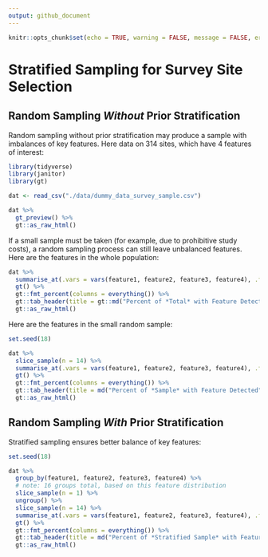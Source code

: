 ```yaml
---
output: github_document
---
```


```r
knitr::opts_chunk$set(echo = TRUE, warning = FALSE, message = FALSE, error = FALSE)
```

# Stratified Sampling for Survey Site Selection

## Random Sampling *Without* Prior Stratification

Random sampling without prior stratification may produce a sample with imbalances of key features. Here data on 314 sites, which have 4 features of interest:

```r
library(tidyverse)
library(janitor)
library(gt)

dat <- read_csv("./data/dummy_data_survey_sample.csv")

dat %>%
  gt_preview() %>%
  gt::as_raw_html()


```

If a small sample must be taken (for example, due to prohibitive study costs), a random sampling process can still leave unbalanced features. Here are the features in the whole population:

```r

dat %>%
  summarise_at(.vars = vars(feature1, feature2, feature3, feature4), .funs = ~ sum(.x)/length(.x)) %>%
  gt() %>%
  gt::fmt_percent(columns = everything()) %>%
  gt::tab_header(title = gt::md("Percent of *Total* with Feature Detected")) %>%
  gt::as_raw_html()


```

Here are the features in the small random sample:

```r

set.seed(18)

dat %>%
  slice_sample(n = 14) %>%
  summarise_at(.vars = vars(feature1, feature2, feature3, feature4), .funs = ~ sum(.x)/length(.x)) %>%
  gt() %>%
  gt::fmt_percent(columns = everything()) %>%
  gt::tab_header(title = md("Percent of *Sample* with Feature Detected")) %>%
  gt::as_raw_html()


```

## Random Sampling *With* Prior Stratification

Stratified sampling ensures better balance of key features:

```r

set.seed(18)

dat %>%
  group_by(feature1, feature2, feature3, feature4) %>%
  # note: 16 groups total, based on this feature distribution
  slice_sample(n = 1) %>%
  ungroup() %>%
  slice_sample(n = 14) %>%
  summarise_at(.vars = vars(feature1, feature2, feature3, feature4), .funs = ~ sum(.x)/length(.x)) %>%
  gt() %>%
  gt::fmt_percent(columns = everything()) %>%
  gt::tab_header(title = md("Percent of *Stratified Sample* with Feature Detected")) %>%
  gt::as_raw_html()


```




